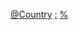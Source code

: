 {{Categories by country|nocat}}

[[Category:金融组织|@Country]]
[[Category:各国金融|:]]
[[Category:各国经济组织|%]]